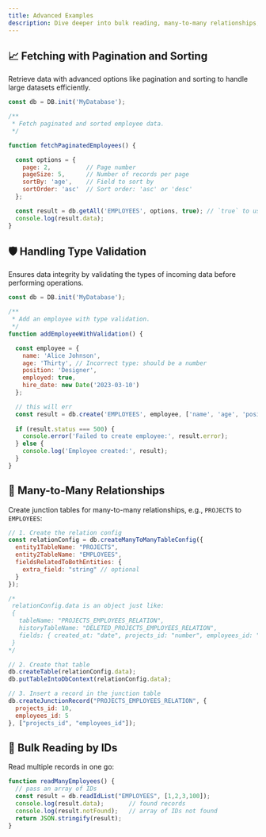 ```yaml
---
title: Advanced Examples
description: Dive deeper into bulk reading, many-to-many relationships, and more.
---
```



## 📈 Fetching with Pagination and Sorting

Retrieve data with advanced options like pagination and sorting to handle large datasets efficiently.

```javascript
const db = DB.init('MyDatabase');

/**
 * Fetch paginated and sorted employee data.
 */

function fetchPaginatedEmployees() {

  const options = {
    page: 2,          // Page number
    pageSize: 5,      // Number of records per page
    sortBy: 'age',    // Field to sort by
    sortOrder: 'asc'  // Sort order: 'asc' or 'desc'
  };

  const result = db.getAll('EMPLOYEES', options, true); // `true` to use cache
  console.log(result.data);
}
```

## 🛡️ Handling Type Validation

Ensures data integrity by validating the types of incoming data before performing operations.

```javascript
const db = DB.init('MyDatabase');

/**
 * Add an employee with type validation.
 */
function addEmployeeWithValidation() {

  const employee = {
    name: 'Alice Johnson',
    age: 'Thirty', // Incorrect type: should be a number
    position: 'Designer',
    employed: true,
    hire_date: new Date('2023-03-10')
  };

  // this will err
  const result = db.create('EMPLOYEES', employee, ['name', 'age', 'position', 'employed', 'hire_date']);
  
  if (result.status === 500) {
    console.error('Failed to create employee:', result.error);
  } else {
    console.log('Employee created:', result);
  }
}
```

## 🔗 Many-to-Many Relationships

Create junction tables for many-to-many relationships, e.g., `PROJECTS` to `EMPLOYEES`:

```javascript
// 1. Create the relation config
const relationConfig = db.createManyToManyTableConfig({
  entity1TableName: "PROJECTS",
  entity2TableName: "EMPLOYEES",
  fieldsRelatedToBothEntities: {
    extra_field: "string" // optional
  }
});

/*
 relationConfig.data is an object just like: 
 {
   tableName: "PROJECTS_EMPLOYEES_RELATION",
   historyTableName: "DELETED_PROJECTS_EMPLOYEES_RELATION",
   fields: { created_at: "date", projects_id: "number", employees_id: "number", ...}
 }
*/

// 2. Create that table 
db.createTable(relationConfig.data);
db.putTableIntoDbContext(relationConfig.data);

// 3. Insert a record in the junction table
db.createJunctionRecord("PROJECTS_EMPLOYEES_RELATION", {
  projects_id: 10,
  employees_id: 5
}, ["projects_id", "employees_id"]); 
```

## 🔎 Bulk Reading by IDs

Read multiple records in one go:

```javascript
function readManyEmployees() {
  // pass an array of IDs
  const result = db.readIdList("EMPLOYEES", [1,2,3,100]);
  console.log(result.data);       // found records
  console.log(result.notFound);   // array of IDs not found
  return JSON.stringify(result);
}
```
